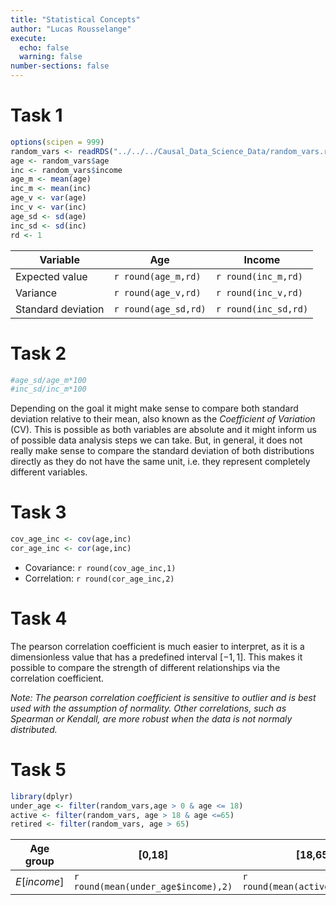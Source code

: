 ```yaml
---
title: "Statistical Concepts"
author: "Lucas Rousselange"
execute:
  echo: false
  warning: false
number-sections: false
---
```


# Task 1
```r
options(scipen = 999)
random_vars <- readRDS("../../../Causal_Data_Science_Data/random_vars.rds")
age <- random_vars$age
inc <- random_vars$income
age_m <- mean(age)
inc_m <- mean(inc)
age_v <- var(age)
inc_v <- var(inc)
age_sd <- sd(age)
inc_sd <- sd(inc)
rd <- 1
```

|Variable|Age|Income|
|--------|---|------|
|Expected value|`r round(age_m,rd)`|`r round(inc_m,rd)`|
|Variance|`r round(age_v,rd)`|`r round(inc_v,rd)`|
|Standard deviation|`r round(age_sd,rd)`|`r round(inc_sd,rd)`|


# Task 2

```r
#age_sd/age_m*100
#inc_sd/inc_m*100
```
Depending on the goal it might make sense to compare both standard deviation relative to their mean, also known as the *Coefficient of Variation* (CV). This is possible as both variables are absolute and it might inform us of possible data analysis steps we can take. But, in general, it does not really make sense to compare the standard deviation of both distributions directly as they do not have the same unit, i.e. they represent completely different variables. 


# Task 3 

```r
cov_age_inc <- cov(age,inc)
cor_age_inc <- cor(age,inc)
```
* Covariance: `r round(cov_age_inc,1)`
* Correlation: `r round(cor_age_inc,2)` 

# Task 4
The pearson correlation coefficient is much easier to interpret, as it is a dimensionless value that has a predefined interval $[-1,1]$. This makes it possible to compare the strength of different relationships via the correlation coefficient.

*Note: The pearson correlation coefficient is sensitive to outlier and is best used with the assumption of normality. Other correlations, such as Spearman or Kendall, are more robust when the data is not normaly distributed.* 

# Task 5

```r
library(dplyr)
under_age <- filter(random_vars,age > 0 & age <= 18)
active <- filter(random_vars, age > 18 & age <=65)
retired <- filter(random_vars, age > 65)
```
Age group|[0,18]|[18,65[|[65,$\infty$[|
|--------|--------------|-------|-------------|
|$E[income]$|`r round(mean(under_age$income),2)`|`r round(mean(active$income),2)`|`r round(mean(retired$income),2)`|

